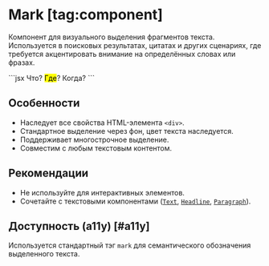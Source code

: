 <Overview>

# Mark [tag:component]

Компонент для визуального выделения фрагментов текста. Используется в поисковых результатах,
цитатах и других сценариях, где требуется акцентировать внимание на определённых словах или фразах.

</Overview>

<Playground>
  ```jsx
  <Text>
    Что? <Mark>Где</Mark>? Когда?
  </Text>
  ```
</Playground>

## Особенности

- Наследует все свойства HTML-элемента `<div>`.
- Стандартное выделение через фон, цвет текста наследуется.
- Поддерживает многострочное выделение.
- Совместим с любым текстовым контентом.

## Рекомендации

- Не используйте для интерактивных элементов.
- Сочетайте с текстовыми компонентами ([`Text`](/components/typograhy), [`Headline`](/components/typograhy), [`Paragraph`](/components/typograhy)).

## Доступность (a11y) [#a11y]

Используется стандартный тэг `mark` для семантического обозначения выделенного текста.
